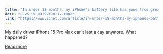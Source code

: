 ```yaml
---
title: "In under 18 months, my iPhone's battery life has gone from great to terrible"
date: "2025-09-03T02:00:17.000Z"
link: "https://www.zdnet.com/article/in-under-18-months-my-iphones-battery-life-has-gone-from-great-to-terrible/"
---
```


My daily driver iPhone 15 Pro Max can't last a day anymore. What happened?

[Read more](https://www.zdnet.com/article/in-under-18-months-my-iphones-battery-life-has-gone-from-great-to-terrible/)
